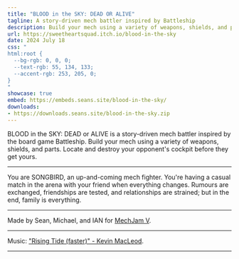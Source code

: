 ```yaml
---
title: "BLOOD in the SKY: DEAD OR ALIVE"
tagline: A story-driven mech battler inspired by Battleship
description: Build your mech using a variety of weapons, shields, and parts. Locate and destroy your opponent's cockpit before they get yours.
url: https://sweetheartsquad.itch.io/blood-in-the-sky
date: 2024 July 18
css: "
html:root {
  --bg-rgb: 0, 0, 0;
  --text-rgb: 55, 134, 133;
  --accent-rgb: 253, 205, 0;
}
"
showcase: true
embed: https://embeds.seans.site/blood-in-the-sky/
downloads:
- https://downloads.seans.site/blood-in-the-sky.zip
---
```


BLOOD in the SKY: DEAD or ALIVE is a story-driven mech battler inspired by the board game Battleship. Build your mech using a variety of weapons, shields, and parts. Locate and destroy your opponent's cockpit before they get yours.

---

You are SONGBIRD, an up-and-coming mech fighter. You're having a casual match in the arena with your friend when everything changes. Rumours are exchanged, friendships are tested, and relationships are strained; but in the end, family is everything.

---

Made by Sean, Michael, and IAN for [MechJam V](https://itch.io/jam/mechjam5).

---

Music: ["Rising Tide (faster)" - Kevin MacLeod](https://music.apple.com/us/album/rising-tide-faster/1467575743?i=1467575746).

---
